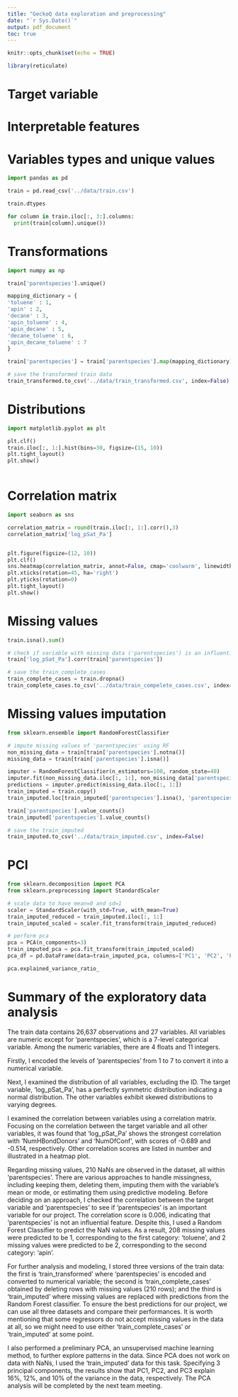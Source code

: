 ```yaml
---
title: "GeckoQ data exploration and preprocessing"
date: "`r Sys.Date()`"
output: pdf_document
toc: true
---
```


```r
knitr::opts_chunk$set(echo = TRUE)

library(reticulate)

```

# Target variable

\begin{itemize}
  \item log\_pSat\_Pa: Logarithmic saturation vapour pressure of the molecule calculated by COSMOtherm (Pa).
\end{itemize}

# Interpretable features

\begin{enumerate}
   \item MW: The molecular weight of the molecule (g/mol).
   \item NumOfAtoms: The number of atoms in the molecule.
   \item NumOfC: The number of carbon atoms in the molecule.
   \item NumOfO: The number of oxygen atoms in the molecule.
   \item NumOfN: The number of nitrogen atoms in the molecule.
   \item NumHBondDonors: The number of hydrogen bond donors in the molecule, i.e. hydrogens bound to oxygen.
   \item parentspecies: Either “decane”, “toluene”, “apin” for alpha-pinene or a combination of these connected by an underscore to indicate ambiguous descent. In 243 cases, the parent species is “None” because it was not possible to retrieve it.
   \item NumOfConf: The number of stable conformers found and successfully calculated by COSMOconf.
   \item NumOfConfUsed: The number of conformers used to calculate the thermodynamic properties.
   \item C = C (non-aromatic): The number of non-aromatic C=C bounds found in the molecule.
   \item C = C-C = O in non-aromatic ring: The number of “C=C-C=O” structures found in non-aromatic rings in the molecule.
   \item hydroxyl (alkyl): The number of the alkylic hydroxyl groups found in the molecule.
   \item aldehyde: The number of aldehyde groups in the molecule.
   \item ketone: The number of ketone groups in the molecule.
   \item carboxylic acid: The number of carboxylic acid groups in the molecule.
   \item ester: The number of ester groups in the molecule.
   \item ether (alicyclic): The number of alicyclic ester groups in the molecule.
   \item nitrate: The number of alicyclic nitrate groups in the molecule.
   \item nitro: The number of nitro ester groups in the molecule.
   \item aromatic hydroxyl: The number of alicyclic aromatic hydroxyl groups in the molecule.
   \item carbonylperoxynitrate: The number of carbonylperoxynitrate groups in the molecule.
   \item peroxide: The number of peroxide groups in the molecule.
   \item hydroperoxide: The number of hydroperoxide groups in the molecule.
   \item carbonylperoxyacid: The number of carbonylperoxyacid groups found in the molecule
   \item nitroester: The number of nitroester groups found in the molecule
\end{enumerate}

# Variables types and unique values

```python
import pandas as pd

train = pd.read_csv('../data/train.csv')

train.dtypes

for column in train.iloc[:, 3:].columns:
  print(train[column].unique())

```

# Transformations

```python
import numpy as np

train['parentspecies'].unique()

mapping_dictionary = {
'toluene' : 1,
'apin' : 2,
'decane' : 3,
'apin_toluene' : 4,
'apin_decane' : 5,
'decane_toluene' : 6,
'apin_decane_toluene' : 7
}

train['parentspecies'] = train['parentspecies'].map(mapping_dictionary)

# save the transformed train data
train_transformed.to_csv('../data/train_transformed.csv', index=False)


```

# Distributions

```python
import matplotlib.pyplot as plt

plt.clf()
train.iloc[:, 1:].hist(bins=30, figsize=(15, 10)) 
plt.tight_layout() 
plt.show()
  
```

# Correlation matrix

```python
import seaborn as sns

correlation_matrix = round(train.iloc[:, 1:].corr(),3)
correlation_matrix['log_pSat_Pa']


plt.figure(figsize=(12, 10))
plt.clf()
sns.heatmap(correlation_matrix, annot=False, cmap='coolwarm', linewidths=0.5) 
plt.xticks(rotation=45, ha='right') 
plt.yticks(rotation=0) 
plt.tight_layout()
plt.show()

```

# Missing values

```python

train.isna().sum()

# check if variable with missing data ('parentspecies') is an influential variable?
train['log_pSat_Pa'].corr(train['parentspecies'])

# save the train_complete_cases
train_complete_cases = train.dropna()
train_complete_cases.to_csv('../data/train_compelete_cases.csv', index=False)

```

# Missing values imputation

```python
from sklearn.ensemble import RandomForestClassifier

# impute missing values of 'parentspecies' using RF
non_missing_data = train[train['parentspecies'].notna()] 
missing_data = train[train['parentspecies'].isna()]

imputer = RandomForestClassifier(n_estimators=100, random_state=40) 
imputer.fit(non_missing_data.iloc[:, 1:], non_missing_data['parentspecies'])
predictions = imputer.predict(missing_data.iloc[:, 1:]) 
train_imputed = train.copy()
train_imputed.loc[train_imputed['parentspecies'].isna(), 'parentspecies'] = predictions

train['parentspecies'].value_counts()
train_imputed['parentspecies'].value_counts()

# save the train_imputed
train_imputed.to_csv('../data/train_imputed.csv', index=False)

```

# PCI

```python
from sklearn.decomposition import PCA
from sklearn.preprocessing import StandardScaler

# scale data to have mean=0 and sd=1
scaler = StandardScaler(with_std=True, with_mean=True)
train_imputed_reduced = train_imputed.iloc[:, 1:]
train_imputed_scaled = scaler.fit_transform(train_imputed_reduced)

# perform pca
pca = PCA(n_components=3)
train_imputed_pca = pca.fit_transform(train_imputed_scaled)
pca_df = pd.DataFrame(data=train_imputed_pca, columns=['PC1', 'PC2', 'PC3'])

pca.explained_variance_ratio_

```

# Summary of the exploratory data analysis

The train data contains 26,637 observations and 27 variables. All variables are numeric except for 'parentspecies', which is a 7-level categorical variable. Among the numeric variables, there are 4 floats and 11 integers.

Firstly, I encoded the levels of 'parentspecies' from 1 to 7 to convert it into a numerical variable.

Next, I examined the distribution of all variables, excluding the ID. The target variable, 'log_pSat_Pa', has a perfectly symmetric distribution indicating a normal distribution. The other variables exhibit skewed distributions to varying degrees.

I examined the correlation between variables using a correlation matrix. Focusing on the correlation between the target variable and all other variables, it was found that 'log_pSat_Pa' shows the strongest correlation with 'NumHBondDonors' and 'NumOfConf', with scores of -0.689 and -0.514, respectively. Other correlation scores are listed in number and illustrated in a heatmap plot.

Regarding missing values, 210 NaNs are observed in the dataset, all within 'parentspecies'. There are various approaches to handle missingness, including keeping them, deleting them, imputing them with the variable's mean or mode, or estimating them using predictive modeling. Before deciding on an approach, I checked the correlation between the target variable and 'parentspecies' to see if 'parentspecies' is an important variable for our project. The correlation score is 0.006, indicating that 'parentspecies' is not an influential feature. Despite this, I used a Random Forest Classifier to predict the NaN values. As a result, 208 missing values were predicted to be 1, corresponding to the first category: 'toluene', and 2 missing values were predicted to be 2, corresponding to the second category: 'apin'.

For further analysis and modeling, I stored three versions of the train data: the first is 'train_transformed' where 'parentspecies' is encoded and converted to numerical variable; the second is 'train_complete_cases' obtained by deleting rows with missing values (210 rows); and the third is 'train_imputed' where missing values are replaced with predictions from the Random Forest classifier. To ensure the best predictions for our project, we can use all three datasets and compare their performances. It is worth mentioning that some regressors do not accept missing values in the data at all, so we might need to use either 'train_complete_cases' or 'train_imputed' at some point.

I also performed a preliminary PCA, an unsupervised machine learning method, to further explore patterns in the data. Since PCA does not work on data with NaNs, I used the 'train_imputed' data for this task. Specifying 3 principal components, the results show that PC1, PC2, and PC3 explain 16%, 12%, and 10% of the variance in the data, respectively. The PCA analysis will be completed by the next team meeting.




